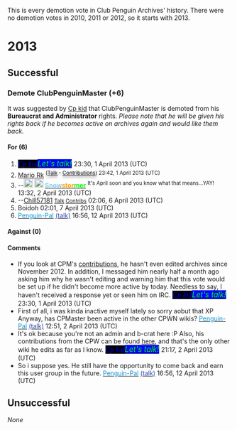 This is every demotion vote in Club Penguin Archives' history. There were no demotion votes in 2010, 2011 or 2012, so it starts with 2013. 
=2013=
==Successful==
===Demote ClubPenguinMaster (+6)===
It was suggested by [[User:Cp kid|Cp kid]] that ClubPenguinMaster is demoted from his '''Bureaucrat and Administrator''' rights. ''Please note that he will be given his rights back if he becomes active on archives again and would like them back.''
====For (6)====
#<big><font face="comic sans ms">[[User:Cp kid|<span style="color:blue;background:black">'' Cp kid ''</span>]]</font>[[User talk:Cp kid|<span style="color:lime;background:blue">'' Let's talk! ''</span>]] </big> 23:30, 1 April 2013 (UTC)
#[[User:Mario Rk|Mario Rk]] <sup><span style="color:; text-shadow:grey 0 4px 4px;">(</span>[[User talk:Mario Rk|<span style="color:; text-shadow:grey 0 4px 4px;">Talk</span>]] <span style="color:; text-shadow:grey 0 4px 4px;">'''<big>·</big>'''</span> [[Special:Contributions/Mario_Rk|<span style="color:; text-shadow:grey 0 4px 4px;">Contributions</span>]]<span style="color:; text-shadow:grey 0 4px 4px;">)</span> 23:42, 1 April 2013 (UTC)
#--[[File:Snowstormer.png|20px|link=User:Snowstormer|Am Snowstormer! :D]] [[File:EstoniaFlag.gif|20px|link=User:Snowstormer|Proud to be Estonian!]] '''[[User:Snowstormer|<span style="color:skyblue">Snow</span>]][[User talk:Snowstormer|<span style="color:orange">stor</span>]][[Special:Contributions/Snowstormer|<span style="color:lime">mer</span>]]''' <sup>It's April soon and you know what that means...YAY!</sup> 13:32, 2 April 2013 (UTC)
#--[[User:Chill57181|Chill57181]] <small>[[User talk:Chill57181|Talk]] [[Special:Contributions/Chill57181|Contribs]]</small> 02:06, 6 April 2013 (UTC)
# Boidoh 02:01, 7 April 2013 (UTC)
#[[user:Penguin-Pal|<font color="0e92cf">Penguin-Pal</font>]] [[user talk:Penguin-Pal|<font color="2e47aa">(talk)</font>]] 16:56, 12 April 2013 (UTC)
====Against (0)====
====Comments====
*If you look at CPM's [[Special:Contributions/ClubPenguinMaster|contributions]], he hasn't even edited archives since November 2012. In addition, I messaged him nearly half a month ago asking him why he wasn't editing and warning him that this vote would be set up if he didn't become more active by today. Needless to say, I haven't received a response yet or seen him on IRC. <big><font face="comic sans ms">[[User:Cp kid|<span style="color:blue;background:black">'' Cp kid ''</span>]]</font>[[User talk:Cp kid|<span style="color:lime;background:blue">'' Let's talk! ''</span>]] </big> 23:30, 1 April 2013 (UTC)
*First of all, i was kinda inactive myself lately so sorry aobut that XP Anyway, has CPMaster been active in the other CPWN wikis? [[user:Penguin-Pal|<font color="0e92cf">Penguin-Pal</font>]] [[user talk:Penguin-Pal|<font color="2e47aa">(talk)</font>]] 12:51, 2 April 2013 (UTC)
*It's ok because you're not an admin and b-crat here :P Also, his contributions from the CPW can be found [[clubpenguinwiki:Special:Contributions/ClubPenguinMaster|here]], and that's the only other wiki he edits as far as I know. <big><font face="comic sans ms">[[User:Cp kid|<span style="color:blue;background:black">'' Cp kid ''</span>]]</font>[[User talk:Cp kid|<span style="color:lime;background:blue">'' Let's talk! ''</span>]] </big> 21:17, 2 April 2013 (UTC)
*So i suppose yes. He still have the opportunity to come back and earn this user group in the future. [[user:Penguin-Pal|<font color="0e92cf">Penguin-Pal</font>]] [[user talk:Penguin-Pal|<font color="2e47aa">(talk)</font>]] 16:56, 12 April 2013 (UTC)
==Unsuccessful==
''None''
